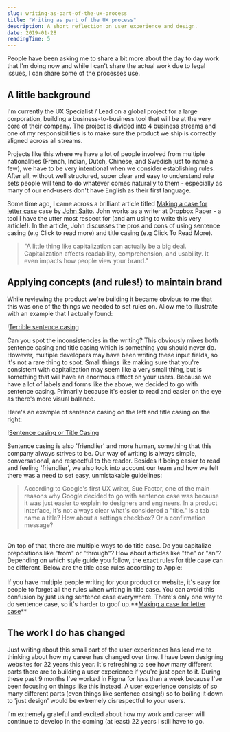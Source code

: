 ```yaml
---
slug: writing-as-part-of-the-ux-process
title: "Writing as part of the UX process"
description: A short reflection on user experience and design.
date: 2019-01-28
readingTime: 5
---
```


People have been asking me to share a bit more about the day to day work that I'm doing now and while I can't share the actual work due to legal issues, I can share some of the processes use.

## A little background

I'm currently the UX Specialist / Lead on a global project for a large corporation, building a business-to-business tool that will be at the very core of their company. The project is divided into 4 business streams and one of my responsibilities is to make sure the product we ship is correctly aligned across all streams.

Projects like this where we have a lot of people involved from multiple nationalities (French, Indian, Dutch, Chinese, and Swedish just to name a few), we have to be very intentional when we consider establishing rules. After all, without well structured, super clear and easy to understand rule sets people will tend to do whatever comes naturally to them - especially as many of our end-users don't have English as their first language.

Some time ago, I came across a brilliant article titled <a href="https://medium.com/@jsaito/making-a-case-for-letter-case-19d09f653c98">Making a case for letter case</a> case by <a href="https://medium.com/@jsaito">John Saito</a>. John works as a writer at Dropbox Paper - a tool I have the utter most respect for (and am using to write this very article!). In the article, John discusses the pros and cons of using sentence casing (e.g Click to read more) and title casing (e.g Click To Read More).

>"A little thing like capitalization can actually be a big deal. Capitalization affects readability, comprehension, and usability. It even impacts how people view your brand."

## Applying concepts (and rules!) to maintain brand

While reviewing the product we're building it became obvious to me that this was one of the things we needed to set rules on. Allow me to illustrate with an example that I actually found:


!<a href="/images/articles/sentence_wrong.webp">Terrible sentence casing</a>


Can you spot the inconsistencies in the writing? This obviously mixes both sentence casing and title casing which is something you should never do. However, multiple developers may have been writing these input fields, so it's not a rare thing to spot. Small things like making sure that you're consistent with capitalization may seem like a very small thing, but is something that will have an enormous effect on your users. Because we have a lot of labels and forms like the above, we decided to go with sentence casing. Primarily because it's easier to read and easier on the eye as there's more visual balance.

Here's an example of sentence casing on the left and title casing on the right:

!<a href="/images/articles/filters.webp">Sentence casing or Title Casing</a>

Sentence casing is also 'friendlier' and more human, something that this company always strives to be. Our way of writing is always simple, conversational, and respectful to the reader. Besides it being easier to read and feeling 'friendlier', we also took into account our team and how we felt there was a need to set easy, unmistakable guidelines:

>According to Google's first UX writer, Sue Factor, one of the main reasons why Google decided to go with sentence case was because it was just easier to explain to designers and engineers. In a product interface, it's not always clear what's considered a "title." Is a tab name a title? How about a settings checkbox? Or a confirmation message?
<br />
On top of that, there are multiple ways to do title case. Do you capitalize prepositions like "from" or "through"? How about articles like "the" or "an"? Depending on which style guide you follow, the exact rules for title case can be different. Below are the title case rules according to Apple:
<br /><br />
If you have multiple people writing for your product or website, it's easy for people to forget all the rules when writing in title case. You can avoid this confusion by just using sentence case everywhere. There's only one way to do sentence case, so it's harder to goof up.**<a href="https://medium.com/@jsaito/making-a-case-for-letter-case-19d09f653c98">Making a case for letter case</a>**

## The work I do has changed

Just writing about this small part of the user experiences has lead me to thinking about how my career has changed over time. I have been designing websites for 22 years this year. It's refreshing to see how many different parts there are to building a user experience if you're just open to it. During these past 9 months I've worked in Figma for less than a week because I've been focusing on things like this instead. A user experience consists of so many different parts (even things like sentence casing!) so to boiling it down to 'just design' would be extremely disrespectful to your users.

I'm extremely grateful and excited about how my work and career will continue to develop in the coming (at least) 22 years I still have to go.